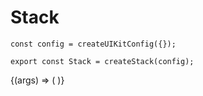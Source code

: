 
<Meta title="Primitives/Stack" component={Stack} />

# Stack

```tsx
const config = createUIKitConfig({});

export const Stack = createStack(config);
```

<Canvas withSource="open">
  <Story
    name="Default"
    args={{
      direction: 'vertical',
    }}
    argTypes={{
      direction: {
        options: ['horizontal', 'vertical'],
      },
    }}
  >
    {(args) => (
      <Stack {...args}>
        <RedView />
        <BlueView />
        <RedView />
      </Stack>
    )}
  </Story>
</Canvas>

<ArgsTable story="Default" />
